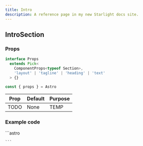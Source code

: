 ```yaml
---
title: Intro
description: A reference page in my new Starlight docs site.
---
```



## IntroSection

### Props
```ts
interface Props
  extends Pick<
    ComponentProps<typeof Section>,
    'layout' | 'tagline' | 'heading' | 'text'
  > {}

const { props } = Astro
```

| Prop  | Default | Purpose |
| ----  | ------- | ------- |
| TODO  | None    | TEMP    |

### Example code
<Tabs>
  <TabItem label="Self-closing">
    ```astro

    ```
  </TabItem>
</Tabs>
